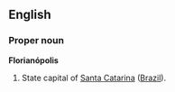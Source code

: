 ==English==

===Proper noun===
'''Florianópolis'''

#State capital of [[Santa Catarina]] ([[Brazil]]).